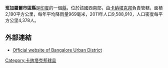 {{NoteTA
|1=zh:邦加羅爾;zh-hans:班加罗尔;zh-hant:班加羅爾;zh-tw:邦加羅爾;
|2=zh-hans:卡纳塔克;zh-hant:卡納塔克; zh-tw:卡納塔卡;
}}
{{Infobox settlement
| name                    = 班加罗尔市区县
| native_name             = ಬೆಂಗಳೂರು ನಗರ ಜಿಲ್ಲೆ
| native_name_lang        = kannada
| other_name              =
| nickname                =
| settlement_type         = District
| image_skyline           =
| image_alt               =
| image_caption           = Bengaluru city, central business district.
| pushpin_map             = India Karnataka
| pushpin_label_position  = left
| pushpin_map_alt         =
| pushpin_map_caption     = 区总部设在印度卡纳塔克邦的位置
| latd                    = 12.970214
| latm                    =
| lats                    =
| latNS                   = N
| longd                   = 77.56029
| longm                   =
| longs                   =
| longEW                  = E
| coordinates_display     = inline,title
| subdivision_type        = 国家
| subdivision_name        = {{flag|India}}
| subdivision_type1       = 邦
| subdivision_name1       =  [[卡纳塔克邦|卡纳塔克邦]]
| established_title       = <!-- Established -->
| established_date        =
| founder                 =
| named_for               =
| parts_type              = [[Taluka|Taluka]]s
| parts                   = Bengaluru Uttara, Bengaluru Dakshina, Bengaluru Purva
| seat_type               = Headquarters
| seat                    = [[Bengaluru|Bengaluru]] city
| government_type         =
| governing_body          =
| leader_title            = Deputy Commissioner
| leader_name             = V. Shankar, I.A.S
| unit_pref               = Metric
| area_footnotes          =
| area_rank               =
| area_total_km2          =
| elevation_footnotes     =
| elevation_m             =
| population_total        =
| population_as_of        =
| population_rank         =
| population_density_km2  = auto
| population_demonym      =
| population_footnotes    =
| demographics_type1      = Languages
| demographics1_title1    = Official
| demographics1_info1     = [[Kannada|Kannada]]
| timezone1               = [[Indian_Standard_Time|IST]]
| utc_offset1             = +5:30
| postal_code_type        = <!-- [[Postal_Index_Number|PIN]] -->
| postal_code             =
| registration_plate      =
| website                 =
| footnotes               =
}}
'''班加羅爾市區縣'''是[[印度|印度]]的一個[[縣|縣]]，位於該國西南部，由[[卡納塔克邦|卡納塔克邦]]負責管轄，面積2,190平方公里，每年平均降雨量969毫米，2011年人口9,588,910，人口密度每平方公里4,378人。

==外部連結==
*[https://web.archive.org/web/20130518215935/http://bangaloreurban.nic.in/ Official website of Bangalore Urban District]

{{karnataka}}
{{卡纳塔克邦行政区划小作品}}
[[Category:卡纳塔克邦辖县|Category:卡纳塔克邦辖县]]